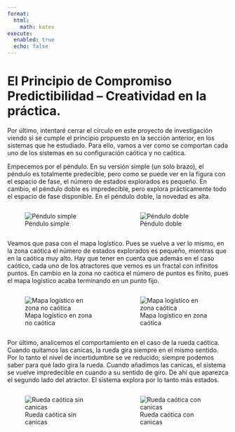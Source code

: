 ```yaml
---
format:
  html:
    math: katex
execute:
  enabled: true
  echo: false
---
```



# El Principio de Compromiso Predictibilidad – Creatividad en la práctica.

Por último, intentaré cerrar el círculo en este proyecto de investigación viendo si se cumple el principio propuesto en la sección anterior, en los sistemas que he estudiado. Para ello, vamos a ver como se comportan cada uno de los sistemas en su configuración caótica y no caótica. 

Empecemos por el péndulo. En su versión simple (un solo brazo), el péndulo es totalmente predecible, pero como se puede ver en la figura con el espacio de fase, el número de estados explorados es pequeño. En cambio, el péndulo doble es impredecible, pero explora prácticamente todo el espacio de fase disponible. En el péndulo doble, la novedad es alta.


:::{.columns}

::: {.column width="50%"}
![Péndulo simple](simple.png){fig-alt="Péndulo simple" fig-cap="Péndulo simple"}
:::

::: {.column width="50%"}
![Péndulo doble](doble.png){fig-alt="Péndulo doble" fig-cap="Péndulo doble"}
:::

:::


Veamos que pasa con el mapa logístico. Pues se vuelve a ver lo mismo, en la zona caótica el número de estados explorados es pequeño, mientras que en la caótica muy alto. Hay que tener en cuenta que además en el caso caótico, cada uno de los atractores que vemos es un fractal con infinitos puntos. En cambio en la zona no caótica el número de puntos es finito, pues el mapa logístico acaba terminando en un punto fijo.

:::{.columns}

::: {.column width="50%"}
![Mapa logístico en zona no caótica](logisticanocaos.png){fig-alt="Mapa logístico en zona no caótica" fig-cap="Mapa logístico en zona no caótica"}
:::

::: {.column width="50%"}
![Mapa logístico en zona caótica](logisticacaos.png){fig-alt="Mapa logístico en zona caótica" fig-cap="Mapa logístico en zona caótica"}
:::

:::

Por último, analicemos el comportamiento en el caso de la rueda caótica. Cuando quitamos las canicas, la rueda gira siempre en el mismo sentido. Por lo tanto el nivel de incertidumbre se ve reducido; siempre podemos saber para qué lado gira la rueda. Cuando añadimos las canicas, el sistema se vuelve impredecible en cuando a su sentido de giro. De ahí que aparezca el segundo lado del atractor. El sistema explora por lo tanto más estados. 

:::{.columns}

::: {.column width="50%"}
![Rueda caótica sin canicas](ruedanocaos.png){fig-alt="Rueda caótica sin canicas" fig-cap="Rueda caótica sin canicas"}
:::

::: {.column width="50%"}
![Rueda caótica con canicas](ruedacaos.png){fig-alt="Rueda caótica con canicas" fig-cap="Rueda caótica con canicas"}
:::

:::
